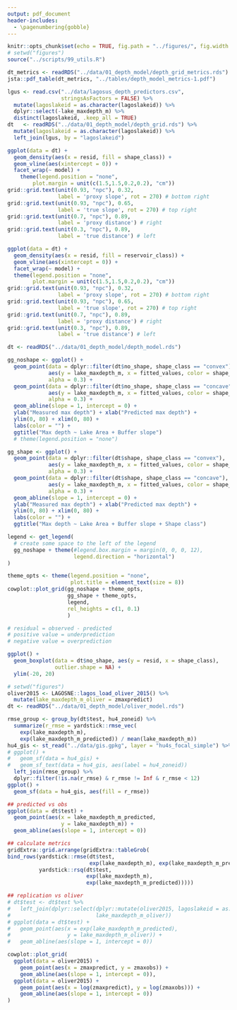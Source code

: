 ```yaml
---
output: pdf_document
header-includes: 
  - \pagenumbering{gobble}
---
```


```r
knitr::opts_chunk$set(echo = TRUE, fig.path = "../figures/", fig.width = 6.5, fig.height = 4.5)
# setwd("figures")
source("../scripts/99_utils.R")
```

```r
dt_metrics <- readRDS("../data/01_depth_model/depth_grid_metrics.rds")
jsta::pdf_table(dt_metrics, "../tables/depth_model_metrics-1.pdf")
```

```r

lgus <- read.csv("../data/lagosus_depth_predictors.csv", 
                 stringsAsFactors = FALSE) %>%
  mutate(lagoslakeid = as.character(lagoslakeid)) %>%
  dplyr::select(-lake_maxdepth_m) %>%
  distinct(lagoslakeid, .keep_all = TRUE)
dt   <- readRDS("../data/01_depth_model/depth_grid.rds") %>%
  mutate(lagoslakeid = as.character(lagoslakeid)) %>%
  left_join(lgus, by = "lagoslakeid")

ggplot(data = dt) + 
  geom_density(aes(x = resid, fill = shape_class)) +
  geom_vline(aes(xintercept = 0)) +
  facet_wrap(~ model) + 
    theme(legend.position = "none",
        plot.margin = unit(c(1.5,1.5,0.2,0.2), "cm"))
grid::grid.text(unit(0.93, "npc"), 0.32, 
                label = 'proxy slope', rot = 270) # bottom right
grid::grid.text(unit(0.93, "npc"), 0.65, 
                label = 'true slope', rot = 270) # top right
grid::grid.text(unit(0.7, "npc"), 0.89, 
                label = 'proxy distance') # right
grid::grid.text(unit(0.3, "npc"), 0.89, 
                label = 'true distance') # left

ggplot(data = dt) + 
  geom_density(aes(x = resid, fill = reservoir_class)) +
  geom_vline(aes(xintercept = 0)) +
  facet_wrap(~ model) +
  theme(legend.position = "none",
        plot.margin = unit(c(1.5,1.5,0.2,0.2), "cm"))
grid::grid.text(unit(0.93, "npc"), 0.32, 
                label = 'proxy slope', rot = 270) # bottom right
grid::grid.text(unit(0.93, "npc"), 0.65, 
                label = 'true slope', rot = 270) # top right
grid::grid.text(unit(0.7, "npc"), 0.89, 
                label = 'proxy distance') # right
grid::grid.text(unit(0.3, "npc"), 0.89, 
                label = 'true distance') # left
```

```r
dt <- readRDS("../data/01_depth_model/depth_model.rds")

gg_noshape <- ggplot() +
  geom_point(data = dplyr::filter(dt$no_shape, shape_class == "convex"),
             aes(y = lake_maxdepth_m, x = fitted_values, color = shape_class),
             alpha = 0.3) +
  geom_point(data = dplyr::filter(dt$no_shape, shape_class == "concave"),
             aes(y = lake_maxdepth_m, x = fitted_values, color = shape_class),
             alpha = 0.3) +
  geom_abline(slope = 1, intercept = 0) +
  ylab("Measured max depth") + xlab("Predicted max depth") +
  ylim(0, 80) + xlim(0, 80) +
  labs(color = "") +
  ggtitle("Max depth ~ Lake Area + Buffer slope")
  # theme(legend.position = "none")

gg_shape <- ggplot() +
  geom_point(data = dplyr::filter(dt$shape, shape_class == "convex"),
             aes(y = lake_maxdepth_m, x = fitted_values, color = shape_class),
             alpha = 0.3) +
  geom_point(data = dplyr::filter(dt$shape, shape_class == "concave"),
             aes(y = lake_maxdepth_m, x = fitted_values, color = shape_class),
             alpha = 0.3) +
  geom_abline(slope = 1, intercept = 0) +
  ylab("Measured max depth") + xlab("Predicted max depth") +
  ylim(0, 80) + xlim(0, 80) +
  labs(color = "") +
  ggtitle("Max depth ~ Lake Area + Buffer slope + Shape class")

legend <- get_legend(
  # create some space to the left of the legend
  gg_noshape + theme(#legend.box.margin = margin(0, 0, 0, 12), 
                     legend.direction = "horizontal")
)

theme_opts <- theme(legend.position = "none", 
                    plot.title = element_text(size = 8))
cowplot::plot_grid(gg_noshape + theme_opts, 
                   gg_shape + theme_opts,
                   legend, 
                   rel_heights = c(1, 0.1)
                   )

```

```r
# residual = observed - predicted
# positive value = underprediction
# negative value = overprediction

ggplot() +
  geom_boxplot(data = dt$no_shape, aes(y = resid, x = shape_class),
               outlier.shape = NA) +
  ylim(-20, 20)
```

```r
# setwd("figures")
oliver2015 <- LAGOSNE::lagos_load_oliver_2015() %>%
  mutate(lake_maxdepth_m_oliver = zmaxpredict)
dt <- readRDS("../data/01_depth_model/oliver_model.rds")

rmse_group <- group_by(dt$test, hu4_zoneid) %>%
  summarize(r_rmse = yardstick::rmse_vec(
    exp(lake_maxdepth_m), 
    exp(lake_maxdepth_m_predicted)) / mean(lake_maxdepth_m))
hu4_gis <- st_read("../data/gis.gpkg", layer = "hu4s_focal_simple") %>%
# ggplot() + 
#   geom_sf(data = hu4_gis) +
#   geom_sf_text(data = hu4_gis, aes(label = hu4_zoneid))
  left_join(rmse_group) %>%
  dplyr::filter(!is.na(r_rmse) & r_rmse != Inf & r_rmse < 12)
ggplot() +
  geom_sf(data = hu4_gis, aes(fill = r_rmse))

## predicted vs obs
ggplot(data = dt$test) + 
  geom_point(aes(x = lake_maxdepth_m_predicted, 
                 y = lake_maxdepth_m)) +
  geom_abline(aes(slope = 1, intercept = 0))

## calculate metrics
gridExtra::grid.arrange(gridExtra::tableGrob(
bind_rows(yardstick::rmse(dt$test, 
                          exp(lake_maxdepth_m), exp(lake_maxdepth_m_predicted)), 
          yardstick::rsq(dt$test,
                         exp(lake_maxdepth_m),
                         exp(lake_maxdepth_m_predicted)))))

## replication vs oliver
# dt$test <- dt$test %>%
#   left_join(dplyr::select(dplyr::mutate(oliver2015, lagoslakeid = as.character(lagoslakeid)), lagoslakeid,
#                           lake_maxdepth_m_oliver))
# ggplot(data = dt$test) + 
#   geom_point(aes(x = exp(lake_maxdepth_m_predicted), 
#                  y = lake_maxdepth_m_oliver)) +
#   geom_abline(aes(slope = 1, intercept = 0))

cowplot::plot_grid(
  ggplot(data = oliver2015) +
    geom_point(aes(x = zmaxpredict, y = zmaxobs)) +
    geom_abline(aes(slope = 1, intercept = 0)), 
  ggplot(data = oliver2015) +
    geom_point(aes(x = log(zmaxpredict), y = log(zmaxobs))) +
    geom_abline(aes(slope = 1, intercept = 0))
)
```
